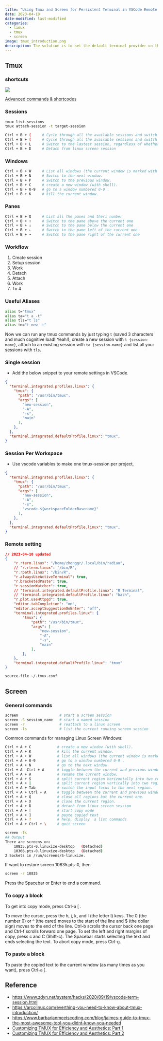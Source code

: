 ```yaml
---
title: "Using Tmux and Screen for Persistent Terminal in VSCode Remote Session"
date: 2023-04-10
date-modified: last-modified
categories:
  - linux
  - tmux
  - screen
image: tmux_introduction.png
description: The solution is to set the default terminal provider on the remote settings to be tmux, and have it attach to either an existing session named main, or create a new one if it doesn't exist.
---
```

 

## Tmux 

### shortcuts
<!-- ![](simple-tmux-cheatsheet.jpg) -->
![](tmux.png)

[Advanced commands & shortcodes](https://quickref.me/tmux)

### Sessions

```bash
tmux list-sessions
tmux attach-session -t target-session
```

```bash
Ctrl + B + (     # Cycle through all the available sessions and switch to the lastest active one
Ctrl + B + (     # Cycle through all the available sessions and switch to the lastest active one
Ctrl + B + L     # Switch to the lastest session, regardless of whether it was detached or attached
Ctrl + B + D     # Detach from linux screen session
```

### Windows

```bash
Ctrl + B + W     # List all windows (the current window is marked with "*") .
Ctrl + B + N     # Switch to the next window.                                
Ctrl + B + P     # Switch to the previous window.                            
Ctrl + B + C     # create a new window (with shell).                         
Ctrl + B + 0-9   # go to a window numbered 0-9 .                             
Ctrl + B + K     # kill the current window.                                  

```

### Panes

```bash
Ctrl + B + Q     # List all the panes and theri number
Ctrl + B + ↑     # Switch to the pane above the current one
Ctrl + B + ↓     # Switch to the pane below the current one
Ctrl + B + ←     # Switch to the pane left of the current one
Ctrl + B + →     # Switch to the pane right of the current one

```
### Workflow

1. Create session
2. Setup session
3. Work
4. Detach
5. Attach
6. Work
7. To 4

### Useful Aliases

```bash
alias t="tmux"
alias ta="t a -t"
alias tls="t ls"
alias tn="t new -t"
``` 
Now we can run any tmux commands by just typing `t` (saved 3 characters and much cognitive load! Yeah!), create a new session with `t {session-name}`, attach to an existing session with `ta {session-name}` and list all your sessions with `tls`.

### Single session

- Add the below snippet to your remote settings in VSCode.

```json
{
  "terminal.integrated.profiles.linux": {
    "tmux": {
      "path": "/usr/bin/tmux",
      "args": [
        "new-session",
        "-A",
        "-s",
        "main"
      ],
    },
  },
  "terminal.integrated.defaultProfile.linux": "tmux",
}

```
### Session Per Workspace

- Use vscode variables to make one tmux-session per project, 

```json
{
  "terminal.integrated.profiles.linux": {
    "tmux": {
      "path": "/usr/bin/tmux",
      "args": [
        "new-session",
        "-A",
        "-s",
        "vscode-${workspaceFolderBasename}"
      ],
    },
  },
  "terminal.integrated.defaultProfile.linux": "tmux",
}

```

### Remote setting

```json
// 2023-04-10 updated
{
    "r.rterm.linux": "/home/zhonggr/.local/bin/radian",
    // "r.rterm.linux": "/bin/R",
    "r.rpath.linux": "/bin/R",
    "r.alwaysUseActiveTerminal": true,
    "r.bracketedPaste": true,
    "r.sessionWatcher": true,
    // "terminal.integrated.defaultProfile.linux": "R Terminal",
    // "terminal.integrated.defaultProfile.linux": "bash",
    "r.plot.useHttpgd": true,
    "editor.tabCompletion": "on",
    "editor.acceptSuggestionOnEnter": "off",
    "terminal.integrated.profiles.linux": {
        "tmux": {
            "path": "/usr/bin/tmux",
            "args": [
                "new-session",
                "-A",
                "-s",
                "main"
            ],
        },
    },
    "terminal.integrated.defaultProfile.linux": "tmux"
}

```
```bash
source-file ~/.tmux.conf
```

## Screen

### General commands

```bash
screen                   # start a screen session
screen -S session_name   # start a named session
screen -r                # reattach to a linux screen
screen -ls               # list the current running screen session
```
Common commands for managing Linux Screen Windows:

```bash
Ctrl + A + C            # create a new window (with shell).
Ctrl + A + K            # kill the current window.
Ctrl + A + W            # list all windows (the current window is marked with "*") .
Ctrl + A + 0-9          # go to a window numbered 0-9 .
Ctrl + A + N            # go to the next window.
Ctrl + A  Ctrl + A      # toggle between the current and previous window.
Ctrl + A + A            # rename the current window.
Ctrl + A + S            # split current region horizontally into two regions.
Ctrl + A + |            # split current region vertically into two regions.
Ctrl + A + Tab          # switch the input focus to the next region.
Ctrl + A + Ctrl + A     # toggle between the current and previous windows
Ctrl + A + Q            # close all regions but the current one.
Ctrl + A + X            # close the current region.
Ctrl + A + D            # detach from linux screen session
Ctrl + A + [            # start copy mode
Ctrl + A + ]            # paste copied text
Ctrl + A + ?            # help, display  a list commands
Ctrl + A + Ctrl + \     # quit screen
```



```bash
screen -ls
## Output
There are screens on:
    10835.pts-0.linuxize-desktop   (Detached)
    10366.pts-0.linuxize-desktop   (Detached)
2 Sockets in /run/screens/S-linuxize.
```
If want to restore screen 10835.pts-0, then 

```bash
screen -r 10835
```

Press the Spacebar or Enter to end a command.

### To copy a block

To get into copy mode, press Ctrl-a [ .

To move the cursor, press the h, j, k, and l (the letter l) keys. The 0 (the number 0) or ^ (the caret) moves to the start of the line and $ (the dollar sign) moves to the end of the line. Ctrl-b scrolls the cursor back one page and Ctrl-f scrolls forward one page. To set the left and right margins of copy, press c and C (Shift-c). The Spacebar starts selecting the text and ends selecting the text. To abort copy mode, press Ctrl-g.

### To paste a block

To paste the copied text to the current window (as many times as you want), press Ctrl-a ].

## Reference

- <https://www.zdyn.net/system/hacks/2020/09/19/vscode-term-session.html>
- <https://arcolinux.com/everthing-you-need-to-know-about-tmux-introduction/>
- <https://www.barbarianmeetscoding.com/blog/jaimes-guide-to-tmux-the-most-awesome-tool-you-didnt-know-you-needed>
- [Customizing TMUX for Efficiency and Aesthetics: Part 1](https://blog.yarsalabs.com/customising-tmux-part1/)
- [Customizing TMUX for Efficiency and Aesthetics: Part 2](https://blog.yarsalabs.com/customising-tmux-part2/)

